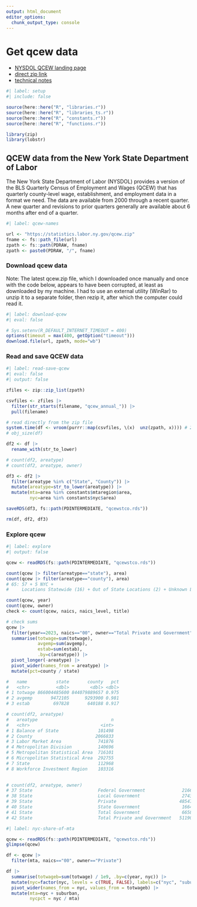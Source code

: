 ```yaml
---
output: html_document
editor_options: 
  chunk_output_type: console
---
```


# Get qcew data

- [NYSDOL QCEW landing page](https://dol.ny.gov/quarterly-census-employment-and-wages)
- [direct zip link](https://statistics.labor.ny.gov/qcew.zip)
- [technical notes](https://dol.ny.gov/qcew-technical-notes)

```r
#| label: setup
#| include: false

source(here::here("R", "libraries.r"))
source(here::here("R", "libraries_ts.r"))
source(here::here("R", "constants.r"))
source(here::here("R", "functions.r"))

library(zip)
library(lobstr)

```


## QCEW data from the New York State Department of Labor

The New York State Department of Labor (NYSDOL) provides a version of the BLS Quarterly Census of Employment and Wages (QCEW) that has quarterly county-level wage, establishment, and employment data in a format we need. The data are available from 2000 through a recent quarter. A new quarter and revisions to prior quarters generally are available about 6 months after end of a quarter.

```r
#| label: qcew-names

url <- "https://statistics.labor.ny.gov/qcew.zip"
fname <- fs::path_file(url)
zpath <- fs::path(PDRAW, fname)
zpath <- paste0(PDRAW, "/", fname)

```

### Download qcew data

Note: The latest qcew.zip file, which I downloaded once manually and once with the code below, appears to have been corrupted, at least as downloaded by my machine. I had to use an external utility (WinRar) to unzip it to a separate folder, then rezip it, after which the computer could read it.

```r
#| label: download-qcew
#| eval: false

# Sys.setenv(R_DEFAULT_INTERNET_TIMEOUT = 400)  
options(timeout = max(400, getOption("timeout")))
download.file(url, zpath, mode="wb")

```

### Read and save QCEW data

```r
#| label: read-save-qcew
#| eval: false
#| output: false

zfiles <- zip::zip_list(zpath)

csvfiles <- zfiles |> 
  filter(str_starts(filename, "qcew_annual_")) |> 
  pull(filename)

# read directly from the zip file
system.time(df <- vroom(purrr::map(csvfiles, \(x)  unz(zpath, x)))) # 2.8 secs
# obj_size(df)

df2 <- df |> 
  rename_with(str_to_lower)

# count(df2, areatype)
# count(df2, areatype, owner)

df3 <- df2 |> 
  filter(areatype %in% c("State", "County")) |> 
  mutate(areatype=str_to_lower(areatype)) |> 
  mutate(mta=area %in% constants$mtaregion$area,
         nyc=area %in% constants$nyc$area)

saveRDS(df3, fs::path(PDINTERMEDIATE, "qcewstco.rds"))

rm(df, df2, df3)

```


### Explore qcew

```r
#| label: explore
#| output: false

qcew <- readRDS(fs::path(PDINTERMEDIATE, "qcewstco.rds"))

count(qcew |> filter(areatype=="state"), area)
count(qcew |> filter(areatype=="county"), area)
# 65: 57 + 5 NYC +
#     Locations Statewide (16) + Out of State Locations (2) + Unknown Locations (16)

count(qcew, year)
count(qcew, owner)
check <- count(qcew, naics, naics_level, title)

# check sums
qcew |> 
  filter(year==2023, naics=="00", owner=="Total Private and Government") |> 
  summarise(totwage=sum(totwage),
            avgemp=sum(avgemp), 
            estab=sum(estab),
            .by=c(areatype)) |> 
  pivot_longer(-areatype) |> 
  pivot_wider(names_from = areatype) |> 
  mutate(pct=county / state)

#   name           state       county   pct
#   <chr>          <dbl>        <dbl> <dbl>
# 1 totwage 866004485600 844079889657 0.975
# 2 avgemp       9472105      9293900 0.981
# 3 estab         697828       640188 0.917

# count(df2, areatype)
#   areatype                            n
#   <chr>                           <int>
# 1 Balance of State               101498
# 2 County                        2066833
# 3 Labor Market Area              741876
# 4 Metropolitan Division          140696
# 5 Metropolitan Statistical Area  716101
# 6 Micropolitan Statistical Area  292755
# 7 State                          112968
# 8 Workforce Investment Region    103316
  

# count(df2, areatype, owner)
# 37 State                         Federal Government              2166
# 38 State                         Local Government                2743
# 39 State                         Private                        48547
# 40 State                         State Government                1664
# 41 State                         Total Government                6658
# 42 State                         Total Private and Government   51190

```


```r
#| label: nyc-share-of-mta

qcew <- readRDS(fs::path(PDINTERMEDIATE, "qcewstco.rds"))
glimpse(qcew)

df <- qcew |> 
  filter(mta, naics=="00", owner=="Private")

df |> 
  summarise(totwageb=sum(totwage) / 1e9, .by=c(year, nyc)) |> 
  mutate(nyc=factor(nyc, levels = c(TRUE, FALSE), labels=c("nyc", "suburban"))) |> 
  pivot_wider(names_from = nyc, values_from = totwageb) |> 
  mutate(mta=nyc + suburban,
         nycpct = nyc / mta)


```


